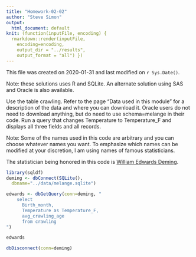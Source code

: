 ```yaml
---
title: "Homework-02-02"
author: "Steve Simon"
output:
  html_document: default
knit: (function(inputFile, encoding) {
  rmarkdown::render(inputFile, 
    encoding=encoding,
    output_dir = "../results", 
    output_format = "all") })  
---
```


This file was created on 2020-01-31 and last modified on `r Sys.Date()`.

Note: these solutions uses R and SQLite. An alternate solution using SAS and Oracle is also available.

Use the table crawling. Refer to the page "Data used in this module" for a description of the data and where you can download it. Oracle users do not need to download anything, but do need to use schema=melange in their code. Run a query that changes Temperature to Temperature_F and displays all three fields and all records.

Note: Some of the names used in this code are arbitrary and you can choose whatever names you want. To emphasize which names can be modified at your discretion, I am using names of famous statisticians.

The statistician being honored in this code is [William Edwards Deming](https://en.wikipedia.org/wiki/W._Edwards_Deming).

```r
library(sqldf)
deming <- dbConnect(SQLite(),
  dbname="../data/melange.sqlite")

edwards <- dbGetQuery(conn=deming, "
    select
      Birth_month,
      Temperature as Temperature_F,
      avg_crawling_age
      from crawling
")

edwards

dbDisconnect(conn=deming)
```